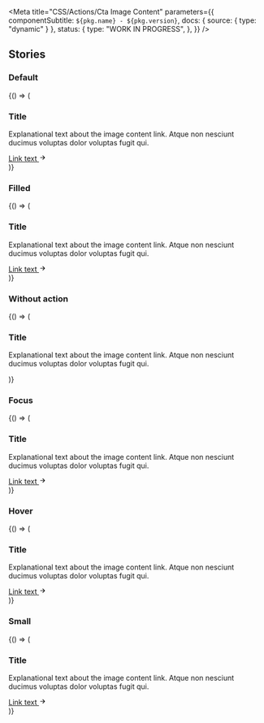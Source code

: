

<Meta
  title="CSS/Actions/Cta Image Content"
  parameters={{
    componentSubtitle: `${pkg.name} - ${pkg.version}`,
    docs: { source: { type: "dynamic" } },
    status: {
      type: "WORK IN PROGRESS",
    },
  }}
/>

<Description markdown={readme} />

## Stories

### Default

<Canvas>
  <Story name="Default">
    {() => (
      <div class="denhaag-cta-image-content">
        <img
          class="denhaag-cta-image-content__image"
          src="https://images.unsplash.com/photo-1569235186275-626cb53b83ce?w=650&h=350"
          alt=""
          loading="lazy"
        />
        <div class="denhaag-cta-image-content__content">
          <h3 class="utrecht-heading-2 denhaag-cta-image-content__title">Title</h3>
          <p class="utrecht-paragraph denhaag-cta-image-content__text">
            Explanational text about the image content link. Atque non nesciunt ducimus voluptas dolor voluptas fugit
            qui.
          </p>
          <a
            href="https://denhaag.nl"
            class="denhaag-button denhaag-button--large denhaag-button--end-icon denhaag-cta-image-content__button"
          >
            Link text
            <span class="denhaag-button__icon">
              <svg
                aria-hidden="true"
                class="denhaag-icon"
                focusable="false"
                height="1em"
                viewBox="0 0 24 24"
                width="1em"
                xmlns="http://www.w3.org/2000/svg"
              >
                <path d="M12.293 5.293a1 1 0 011.414 0l6 6a1 1 0 010 1.414l-6 6a1 1 0 01-1.414-1.414L16.586 13H5a1 1 0 110-2h11.586l-4.293-4.293a1 1 0 010-1.414z" />
              </svg>
            </span>
          </a>
        </div>
      </div>
    )}
  </Story>
</Canvas>

### Filled

<Canvas>
  <Story name="Filled">
    {() => (
      <div class="denhaag-cta-image-content denhaag-cta-image-content--filled">
        <img
          class="denhaag-cta-image-content__image"
          src="https://images.unsplash.com/photo-1569235186275-626cb53b83ce"
          alt=""
          loading="lazy"
        />
        <div class="denhaag-cta-image-content__content">
          <h3 class="utrecht-heading-2 denhaag-cta-image-content__title">Title</h3>
          <p class="utrecht-paragraph denhaag-cta-image-content__text">
            Explanational text about the image content link. Atque non nesciunt ducimus voluptas dolor voluptas fugit
            qui.
          </p>
          <a
            href="https://denhaag.nl"
            class="denhaag-button denhaag-button--large denhaag-button--end-icon denhaag-cta-image-content__button"
          >
            Link text
            <span class="denhaag-button__icon">
              <svg
                aria-hidden="true"
                class="denhaag-icon"
                focusable="false"
                height="1em"
                viewBox="0 0 24 24"
                width="1em"
                xmlns="http://www.w3.org/2000/svg"
              >
                <path d="M12.293 5.293a1 1 0 011.414 0l6 6a1 1 0 010 1.414l-6 6a1 1 0 01-1.414-1.414L16.586 13H5a1 1 0 110-2h11.586l-4.293-4.293a1 1 0 010-1.414z" />
              </svg>
            </span>
          </a>
        </div>
      </div>
    )}
  </Story>
</Canvas>

### Without action

<Canvas>
  <Story name="Without action">
    {() => (
      <div class="denhaag-cta-image-content">
        <img
          class="denhaag-cta-image-content__image"
          src="https://images.unsplash.com/photo-1569235186275-626cb53b83ce?w=650&h=350"
          alt=""
          loading="lazy"
        />
        <div class="denhaag-cta-image-content__content">
          <h3 class="utrecht-heading-2 denhaag-cta-image-content__title">Title</h3>
          <p class="utrecht-paragraph denhaag-cta-image-content__text">
            Explanational text about the image content link. Atque non nesciunt ducimus voluptas dolor voluptas fugit
            qui.
          </p>
        </div>
      </div>
    )}
  </Story>
</Canvas>

### Focus

<Canvas>
  <Story name="Focus">
    {() => (
      <div class="denhaag-cta-image-content denhaag-cta-image-content--focus">
        <img
          class="denhaag-cta-image-content__image"
          src="https://images.unsplash.com/photo-1569235186275-626cb53b83ce?w=650&h=350"
          alt=""
          loading="lazy"
        />
        <div class="denhaag-cta-image-content__content">
          <h3 class="utrecht-heading-2 denhaag-cta-image-content__title">Title</h3>
          <p class="utrecht-paragraph denhaag-cta-image-content__text">
            Explanational text about the image content link. Atque non nesciunt ducimus voluptas dolor voluptas fugit
            qui.
          </p>
          <a
            href="https://denhaag.nl"
            class="denhaag-button denhaag-button--large denhaag-button--end-icon denhaag-cta-image-content__button"
          >
            Link text
            <span class="denhaag-button__icon">
              <svg
                aria-hidden="true"
                class="denhaag-icon"
                focusable="false"
                height="1em"
                viewBox="0 0 24 24"
                width="1em"
                xmlns="http://www.w3.org/2000/svg"
              >
                <path d="M12.293 5.293a1 1 0 011.414 0l6 6a1 1 0 010 1.414l-6 6a1 1 0 01-1.414-1.414L16.586 13H5a1 1 0 110-2h11.586l-4.293-4.293a1 1 0 010-1.414z" />
              </svg>
            </span>
          </a>
        </div>
      </div>
    )}
  </Story>
</Canvas>

### Hover

<Canvas>
  <Story name="Hover">
    {() => (
      <div class="denhaag-cta-image-content denhaag-cta-image-content--hover">
        <img
          class="denhaag-cta-image-content__image"
          src="https://images.unsplash.com/photo-1569235186275-626cb53b83ce?w=650&h=350"
          alt=""
          loading="lazy"
        />
        <div class="denhaag-cta-image-content__content">
          <h3 class="utrecht-heading-2 denhaag-cta-image-content__title">Title</h3>
          <p class="utrecht-paragraph denhaag-cta-image-content__text">
            Explanational text about the image content link. Atque non nesciunt ducimus voluptas dolor voluptas fugit
            qui.
          </p>
          <a
            href="https://denhaag.nl"
            class="denhaag-button denhaag-button--large denhaag-button--end-icon denhaag-cta-image-content__button"
          >
            Link text
            <span class="denhaag-button__icon">
              <svg
                aria-hidden="true"
                class="denhaag-icon"
                focusable="false"
                height="1em"
                viewBox="0 0 24 24"
                width="1em"
                xmlns="http://www.w3.org/2000/svg"
              >
                <path d="M12.293 5.293a1 1 0 011.414 0l6 6a1 1 0 010 1.414l-6 6a1 1 0 01-1.414-1.414L16.586 13H5a1 1 0 110-2h11.586l-4.293-4.293a1 1 0 010-1.414z" />
              </svg>
            </span>
          </a>
        </div>
      </div>
    )}
  </Story>
</Canvas>

### Small

<Canvas>
  <Story name="Small">
    {() => (
      <div class="denhaag-cta-image-content">
        <img
          class="denhaag-cta-image-content__image"
          src="https://images.unsplash.com/photo-1569235186275-626cb53b83ce?w=650&h=350"
          alt=""
          loading="lazy"
        />
        <div class="denhaag-cta-image-content__content">
          <h3 class="utrecht-heading-2 denhaag-cta-image-content__title denhaag-cta-image-content__title--small">
            Title
          </h3>
          <p class="utrecht-paragraph denhaag-cta-image-content__text denhaag-cta-image-content__text--small">
            Explanational text about the image content link. Atque non nesciunt ducimus voluptas dolor voluptas fugit
            qui.
          </p>
          <a
            href="https://denhaag.nl"
            class="denhaag-button denhaag-button--large denhaag-button--end-icon denhaag-cta-image-content__button"
          >
            Link text
            <span class="denhaag-button__icon">
              <svg
                aria-hidden="true"
                class="denhaag-icon"
                focusable="false"
                height="1em"
                viewBox="0 0 24 24"
                width="1em"
                xmlns="http://www.w3.org/2000/svg"
              >
                <path d="M12.293 5.293a1 1 0 011.414 0l6 6a1 1 0 010 1.414l-6 6a1 1 0 01-1.414-1.414L16.586 13H5a1 1 0 110-2h11.586l-4.293-4.293a1 1 0 010-1.414z" />
              </svg>
            </span>
          </a>
        </div>
      </div>
    )}
  </Story>
</Canvas>
